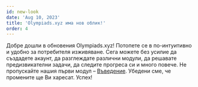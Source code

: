 ```yaml
---
id: new-look
date: 'Aug 10, 2023'
title: 'Olympiads.xyz има нов облик!'
order: 4
---
```


Добре дошли в обновения Olympiads.xyz!
Потопете се в по-интуитивно и удобно за потребителя изживяване.
Сега можете без усилие да създадете акаунт, да разглеждате различни модули, да решавате предизвикателни задачи, да следите прогреса си и много повече.
Не пропускайте нашия първи модул – [Въведение](/general/introduction).
Убедени сме, че промените ще Ви харесат. Успех!